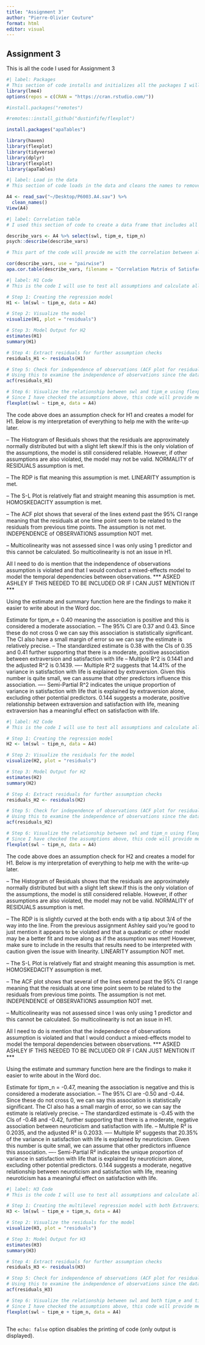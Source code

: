 ```yaml
---
title: "Assignment 3"
author: "Pierre-Olivier Couture"
format: html
editor: visual
---
```


## Assignment 3

This is all the code I used for Assignment 3

```r
#| label: Packages
# This section of code installs and initializes all the packages I will use throughout the assignment. The flexplot packages was "#" out because it kept asking me for updates and will not let me render into a html file. The code still works fine with this adjustment since the package is already installed on R. 
library(lme4)
options(repos = c(CRAN = "https://cran.rstudio.com/"))

#install.packages("remotes")

#remotes::install_github("dustinfife/flexplot")

install.packages("apaTables")

library(haven)
library(flexplot)
library(tidyverse)
library(dplyr)
library(flexplot)
library(apaTables)

```

```r
#| label: Load in the data
# This section of code loads in the data and cleans the names to remove all capital letters to make it easier when I need to call on the variables throughout my code. 

A4 <- read_sav("~/Desktop/P6003.A4.sav") %>% 
  clean_names()
View(A4)

```

```r
#| label: Correlation table
# I used this section of code to create a data frame that includes all the variables and makes it easier for me to report the descriptive statistics. Could include them in a table if I have time to look at the correct code to do this since the apaTables package does not have a code to report descriptive statistics and I would need to find more background information.  

describe_vars <- A4 %>% select(swl, tipm_e, tipm_n)
psych::describe(describe_vars)

# This part of the code will provide me with the correlation between all the variables using only the rows with no missing data for the variables I am interested in. This will only not include variables if any of the variables have missing data for the variables of interest.

cor(describe_vars, use = "pairwise")
apa.cor.table(describe_vars, filename = "Correlation Matrix of Satisfaction with Life, Extraversion, and Neuroticism.doc", table.number = 1)


```

```r
#| label: H1 Code
# This is the code I will use to test all assumptions and calculate all the data needed for H1. 

# Step 1: Creating the regression model
H1 <- lm(swl ~ tipm_e, data = A4)

# Step 2: Visualize the model
visualize(H1, plot = "residuals")

# Step 3: Model Output for H2
estimates(H1)
summary(H1)

# Step 4: Extract residuals for further assumption checks
residuals_H1 <- residuals(H1)

# Step 5: Check for independence of observations (ACF plot for residuals)
# Using this to examine the independence of observations since the data was collected over several time points. 
acf(residuals_H1)

# Step 6: Visualize the relationship between swl and tipm_e using flexplot
# Since I have checked the assumptions above, this code will provide me with a linear regression model of the relationship between swl and tipm_e and allows me to visualize the relationship.
flexplot(swl ~ tipm_e, data = A4)

```
The code above does an assumption check for H1 and creates a model for H1. Below is my interpretation of everything to help me with the write-up later.  

-- The Histogram of Residuals shows that the residuals are approximately normally distributed but with a slight left skew.If this is the only violation of the assumptions, the model is still considered reliable. However, if other assumptions are also violated, the model may not be valid. NORMALITY of RESIDUALS assumption is met. 

-- The RDP is flat meaning this assumption is met. LINEARITY assumption is met.

-- The S-L Plot is relatively flat and straight meaning this assumption is met. HOMOSKEDACITY assumption is met.

-- The ACF plot shows that several of the lines extend past the 95% CI range meaning that the residuals at one time point seem to be related to the residuals from previous time points. The assumption is not met. INDEPENDENCE of OBSERVATIONS assumption NOT met.

-- Multicolinearity was not assessed since I was only using 1 predictor and this cannot be calculated. So multicolinearity is not an issue in H1. 

All I need to do is mention that the independence of observations assumption is violated and that I would conduct a mixed-effects model to model the temporal dependencies between observations. *** ASKED ASHLEY IF THIS NEEDED TO BE INCLUDED OR IF I CAN JUST MENTION IT ***

Using the estimate and summary function here are the findings to make it easier to write about in the Word doc.

Estimate for tipm_e = 0.40 meaning the association is positive and this is considered a moderate association.
-- The 95% CI are 0.37 and 0.43. Since these do not cross 0 we can say this association is statistically significant. The CI also have a small margin of error so we can say the estimate is relatively precise. 
-- The standardized estimate is 0.38 with the CIs of 0.35 and 0.41 further supporting that there is a moderate, positive association between extraversion and satisfaction with life
-- Multiple R^2 is 0.1441 and the adjusted R^2 is 0.1439.
---- Multiple R^2 suggests that 14.41% of the variance in satisfaction with life is explained by extraversion. Given this number is quite small, we can assume that other predictors influence this association. 
---- Semi-Partial R^2 indicates the unique proportion of variance in satisfaction with life that is explained by extraversion alone, excluding other potential predictors. 0.144 suggests a moderate, positive relationship between extraversion and satisfaction with life, meaning extraversion has a meaningful effect on satisfaction with life. 

```r
#| label: H2 Code
# This is the code I will use to test all assumptions and calculate all the data needed for H2.

# Step 1: Creating the regression model
H2 <- lm(swl ~ tipm_n, data = A4)

# Step 2: Visualize the residuals for the model
visualize(H2, plot = "residuals")

# Step 3: Model Output for H2
estimates(H2)
summary(H2)

# Step 4: Extract residuals for further assumption checks
residuals_H2 <- residuals(H2)

# Step 5: Check for independence of observations (ACF plot for residuals)
# Using this to examine the independence of observations since the data was collected over several time points.
acf(residuals_H2)

# Step 6: Visualize the relationship between swl and tipm_n using flexplot
# Since I have checked the assumptions above, this code will provide me with a linear regression model of the relationship between swl and tipm_n and allows me to visualize the relationship.
flexplot(swl ~ tipm_n, data = A4)

```
The code above does an assumption check for H2 and creates a model for H1. Below is my interpretation of everything to help me with the write-up later.  

-- The Histogram of Residuals shows that the residuals are approximately normally distributed but with a slight left skew.If this is the only violation of the assumptions, the model is still considered reliable. However, if other assumptions are also violated, the model may not be valid. NORMALITY of RESIDUALS assumption is met. 

-- The RDP is is slightly curved at the both ends with a tip about 3/4 of the way into the line. From the previous assignment Ashley said you're good to just mention it appears to be violated and that a quadratic or other model may be a better fit and move along as if the assumption was met! However, make sure to include in the results that results need to be interpreted with caution given the issue with linearity. LINEARITY assumption NOT met. 

-- The S-L Plot is relatively flat and straight meaning this assumption is met. HOMOSKEDACITY assumption is met.

-- The ACF plot shows that several of the lines extend past the 95% CI range meaning that the residuals at one time point seem to be related to the residuals from previous time points. The assumption is not met. INDEPENDENCE of OBSERVATIONS assumption NOT met.

-- Multicolinearity was not assessed since I was only using 1 predictor and this cannot be calculated. So multicolinearity is not an issue in H1. 

All I need to do is mention that the independence of observations assumption is violated and that I would conduct a mixed-effects model to model the temporal dependencies between observations. *** ASKED ASHLEY IF THIS NEEDED TO BE INCLUDED OR IF I CAN JUST MENTION IT ***

Using the estimate and summary function here are the findings to make it easier to write about in the Word doc.

Estimate for tipm_n = -0.47, meaning the association is negative and this is considered a moderate association. 
-- The 95% CI are -0.50 and -0.44. Since these do not cross 0, we can say this association is statistically significant. The CI also has a small margin of error, so we can say the estimate is relatively precise. 
-- The standardized estimate is -0.45 with the CIs of -0.48 and -0.42, further supporting that there is a moderate, negative association between neuroticism and satisfaction with life.
-- Multiple R² is 0.2035, and the adjusted R² is 0.2033. 
---- Multiple R² suggests that 20.35% of the variance in satisfaction with life is explained by neuroticism. Given this number is quite small, we can assume that other predictors influence this association. 
---- Semi-Partial R² indicates the unique proportion of variance in satisfaction with life that is explained by neuroticism alone, excluding other potential predictors. 0.144 suggests a moderate, negative relationship between neuroticism and satisfaction with life, meaning neuroticism has a meaningful effect on satisfaction with life.

```r
#| label: H3 Code
# This is the code I will use to test all assumptions and calculate all the data needed for H3.

# Step 1: Creating the multilevel regression model with both Extraversion (tipm_e) and Neuroticism (tipm_n)
H3 <- lm(swl ~ tipm_e + tipm_n, data = A4)

# Step 2: Visualize the residuals for the model
visualize(H3, plot = "residuals")

# Step 3: Model Output for H3
estimates(H3)
summary(H3)

# Step 4: Extract residuals for further assumption checks
residuals_H3 <- residuals(H3)

# Step 5: Check for independence of observations (ACF plot for residuals)
# Using this to examine the independence of observations since the data was collected over several time points.
acf(residuals_H3)

# Step 6: Visualize the relationship between swl and both tipm_e and tipm_n using flexplot
# Since I have checked the assumptions above, this code will provide me with a linear regression model of the relationship between swl, tipm_e, and tipm_n and allows me to visualize the relationship.
flexplot(swl ~ tipm_e + tipm_n, data = A4)



```









The `echo: false` option disables the printing of code (only output is displayed).
